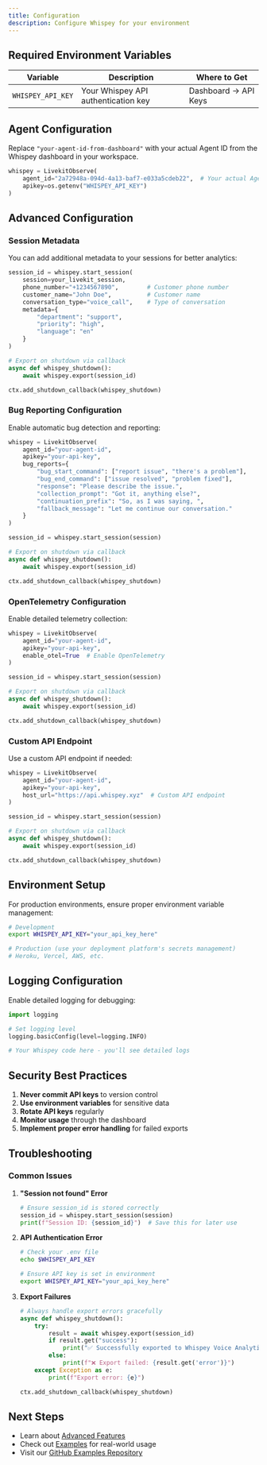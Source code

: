 ```yaml
---
title: Configuration
description: Configure Whispey for your environment
---
```


## Required Environment Variables

| Variable | Description | Where to Get |
|----------|-------------|--------------|
| `WHISPEY_API_KEY` | Your Whispey API authentication key | Dashboard → API Keys |

## Agent Configuration

Replace `"your-agent-id-from-dashboard"` with your actual Agent ID from the Whispey dashboard in your workspace.

```python
whispey = LivekitObserve(
    agent_id="2a72948a-094d-4a13-baf7-e033a5cdeb22",  # Your actual Agent ID
    apikey=os.getenv("WHISPEY_API_KEY")
)
```

## Advanced Configuration

### Session Metadata

You can add additional metadata to your sessions for better analytics:

```python
session_id = whispey.start_session(
    session=your_livekit_session,
    phone_number="+1234567890",        # Customer phone number
    customer_name="John Doe",          # Customer name
    conversation_type="voice_call",    # Type of conversation
    metadata={
        "department": "support",
        "priority": "high",
        "language": "en"
    }
)

# Export on shutdown via callback
async def whispey_shutdown():
    await whispey.export(session_id)

ctx.add_shutdown_callback(whispey_shutdown)
```

### Bug Reporting Configuration

Enable automatic bug detection and reporting:

```python
whispey = LivekitObserve(
    agent_id="your-agent-id",
    apikey="your-api-key",
    bug_reports={
        "bug_start_command": ["report issue", "there's a problem"],
        "bug_end_command": ["issue resolved", "problem fixed"],
        "response": "Please describe the issue.",
        "collection_prompt": "Got it, anything else?",
        "continuation_prefix": "So, as I was saying, ",
        "fallback_message": "Let me continue our conversation."
    }
)

session_id = whispey.start_session(session)

# Export on shutdown via callback
async def whispey_shutdown():
    await whispey.export(session_id)

ctx.add_shutdown_callback(whispey_shutdown)
```

### OpenTelemetry Configuration

Enable detailed telemetry collection:

```python
whispey = LivekitObserve(
    agent_id="your-agent-id",
    apikey="your-api-key",
    enable_otel=True  # Enable OpenTelemetry
)

session_id = whispey.start_session(session)

# Export on shutdown via callback
async def whispey_shutdown():
    await whispey.export(session_id)

ctx.add_shutdown_callback(whispey_shutdown)
```

### Custom API Endpoint

Use a custom API endpoint if needed:

```python
whispey = LivekitObserve(
    agent_id="your-agent-id",
    apikey="your-api-key",
    host_url="https://api.whispey.xyz"  # Custom API endpoint
)

session_id = whispey.start_session(session)

# Export on shutdown via callback
async def whispey_shutdown():
    await whispey.export(session_id)

ctx.add_shutdown_callback(whispey_shutdown)
```

## Environment Setup

For production environments, ensure proper environment variable management:

```bash
# Development
export WHISPEY_API_KEY="your_api_key_here"

# Production (use your deployment platform's secrets management)
# Heroku, Vercel, AWS, etc.
```

## Logging Configuration

Enable detailed logging for debugging:

```python
import logging

# Set logging level
logging.basicConfig(level=logging.INFO)

# Your Whispey code here - you'll see detailed logs
```

## Security Best Practices

1. **Never commit API keys** to version control
2. **Use environment variables** for sensitive data
3. **Rotate API keys** regularly
4. **Monitor usage** through the dashboard
5. **Implement proper error handling** for failed exports

## Troubleshooting

### Common Issues

1. **"Session not found" Error**
   ```python
   # Ensure session_id is stored correctly
   session_id = whispey.start_session(session)
   print(f"Session ID: {session_id}")  # Save this for later use
   ```

2. **API Authentication Error**
   ```bash
   # Check your .env file
   echo $WHISPEY_API_KEY
   
   # Ensure API key is set in environment
   export WHISPEY_API_KEY="your_api_key_here"
   ```

3. **Export Failures**
   ```python
   # Always handle export errors gracefully
   async def whispey_shutdown():
       try:
           result = await whispey.export(session_id)
           if result.get("success"):
               print("✅ Successfully exported to Whispey Voice Analytics!")
           else:
               print(f"❌ Export failed: {result.get('error')}")
       except Exception as e:
           print(f"Export error: {e}")
   
   ctx.add_shutdown_callback(whispey_shutdown)
   ```

## Next Steps

- Learn about [Advanced Features](/docs/sdk/features)
- Check out [Examples](/docs/examples) for real-world usage
- Visit our [GitHub Examples Repository](https://github.com/PYPE-AI-MAIN/whispey-examples)
